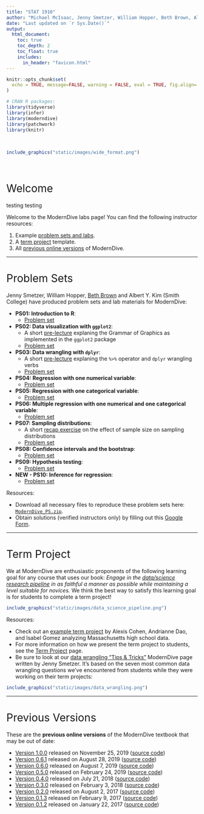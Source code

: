 ```yaml
---
title: "STAT 1910"
author: "Michael McIsaac, Jenny Smetzer, William Hopper, Beth Brown, Albert Y. Kim, and Chester Ismay"
date: "Last updated on `r Sys.Date()`"
output:
  html_document:
    toc: true
    toc_depth: 2
    toc_float: true
    includes:
      in_header: "favicon.html" 
---
```


<style>
h1{font-weight: 400;}
</style>

```r
knitr::opts_chunk$set(
  echo = TRUE, message=FALSE, warning = FALSE, eval = TRUE, fig.align='center'
)

# CRAN R packages:
library(tidyverse)
library(infer)
library(moderndive)
library(patchwork)
library(knitr)
```

<!--
{target="_blank"}
-->



</br>
```r
include_graphics("static/images/wide_format.png")
```
</br>



# Welcome

testing testing



Welcome to the ModernDive labs page! You can find the following instructor resources:

1. Example [problem sets and labs](#problem-sets).
1. A [term project](#term-project-template) template.
1. All [previous online versions](#previous-versions) of ModernDive.




***



# Problem Sets {#problem-sets}

Jenny Smetzer, William Hopper, [Beth Brown](https://www.gcc.mass.edu/math/faculty/){target="_blank"} and Albert Y. Kim (Smith College) have produced problem sets and lab materials for ModernDive:

* **PS01: Introduction to R**:
    + [Problem set](static/PS/PS01_intro_to_R_RStudio.html){target="_blank"}
* **PS02: Data visualization with `ggplot2`**:
    + A short [pre-lecture](static/PS/PS02_pre_lecture.pdf){target="_blank"} explaning the Grammar of Graphics as implemented in the `ggplot2` package
    + [Problem set](static/PS/PS02_data_viz.html){target="_blank"}
* **PS03: Data wrangling with `dplyr`**:
    + A short [pre-lecture](static/PS/PS03_pre_lecture.pdf){target="_blank"} explaning the `%>%` operator and `dplyr` wrangling verbs  
    + [Problem set](static/PS/PS03_data_wrangling.html){target="_blank"}
* **PS04: Regression with one numerical variable**:
    + [Problem set](static/PS/PS04_reg_one_num_x.html){target="_blank"}
* **PS05: Regression with one categorical variable**:
    + [Problem set](static/PS/PS05_reg_one_cat_x.html){target="_blank"}
* **PS06: Multiple regression with one numerical and one categorical variable**:
    +  [Problem set](static/PS/PS06_multiple_reg.html){target="_blank"}
* **PS07: Sampling distributions**:
    + A short [recap exercise](static/PS/PS07_pre_lecture.html){target="_blank"} on the effect of sample size on sampling distributions
    + [Problem set](static/PS/PS07_sampling_dist.html){target="_blank"}
* **PS08: Confidence intervals and the bootstrap**:
    + [Problem set](static/PS/PS08_CI_bootstrap.html){target="_blank"}
* **PS09: Hypothesis testing**:
    + [Problem set](static/PS/PS09_hypothesis_testing.html){target="_blank"}
* **NEW - PS10: Inference for regression**: 
    + [Problem set](static/PS/PS10_inference_for_regression.html){target="_blank"}


Resources:

* Download all necessary files to reproduce these problem sets here: <a href="static/PS/ModernDive_PS.zip" download>`ModernDive_PS.zip`</a>.
* Obtain solutions (verified instructors only) by filling out this [Google Form](https://docs.google.com/forms/d/e/1FAIpQLSf68Je_Q3ggRJ-74UtL0xG5-IuuKkSTIpEQZWro-8QbO7nmdA/viewform){target="_blank"}.



***



# Term Project {#term-project-template}

We at ModernDive are enthusiastic proponents of the following learning goal for
any course that uses our book: *Engage in the [data/science research
pipeline](https://r4ds.had.co.nz/introduction.html){target="_blank"} in as
faithful a manner as possible while maintaining a level suitable for novices.*
We think the best way to satisfy this learning goal is for students to complete
a term project!

```r
include_graphics("static/images/data_science_pipeline.png")
```

Resources:

* Check out an [example term project](static/term_project/resubmission_example.html){target="_blank"} by Alexis Cohen, Andrianne Dao, and Isabel Gomez analyzing Massachusetts high school data.
* For more information on how we present the term project to students, see the [Term Project](term_project.html) page.
* Be sure to look at our [data wrangling "Tips & Tricks"](https://moderndive.com/C-appendixC.html#data-wrangling){target="_blank"} ModernDive page written by Jenny Smetzer. It's based on the seven most common data wrangling questions we've encountered from students while they were working on their term projects:

```r
include_graphics("static/images/data_wrangling.png")
```



***



# Previous Versions {#previous-versions}

These are the **previous online versions** of the ModernDive textbook that may be out of date:

* [Version 1.0.0](static/previous_versions/v1.0.0/index.html){target="_blank"} released on November 25, 2019 ([source code](https://github.com/moderndive/ModernDive_book/releases/tag/v1.0.0){target="_blank"})
* [Version 0.6.1](static//previous_versions/v0.6.1/index.html){target="_blank"} released on August 28, 2019 ([source code](https://github.com/moderndive/ModernDive_book/releases/tag/v0.6.1){target="_blank"})
* [Version 0.6.0](static/previous_versions/v0.6.0/index.html){target="_blank"} released on August 7, 2019 ([source code](https://github.com/moderndive/moderndive_book/releases/tag/v0.6.0){target="_blank"})
* [Version 0.5.0](static/previous_versions/v0.5.0/index.html){target="_blank"} released on February 24, 2019 ([source code](https://github.com/moderndive/moderndive_book/releases/tag/v0.5.0){target="_blank"})
* [Version 0.4.0](static/previous_versions/v0.4.0/index.html){target="_blank"} released on July 21, 2018 ([source code](https://github.com/moderndive/moderndive_book/releases/tag/v0.4.0){target="_blank"})
* [Version 0.3.0](static/previous_versions/v0.3.0/index.html){target="_blank"} released on February 3, 2018 ([source code](https://github.com/moderndive/moderndive_book/releases/tag/v0.3.0){target="_blank"})
* [Version 0.2.0](static/previous_versions/v0.2.0/index.html){target="_blank"} released on August 2, 2017 ([source code](https://github.com/moderndive/moderndive_book/releases/tag/v0.2.0){target="_blank"})
* [Version 0.1.3](static/previous_versions/v0.1.3/index.html){target="_blank"} released on February 9, 2017 ([source code](https://github.com/moderndive/moderndive_book/releases/tag/v0.1.3){target="_blank"})
* [Version 0.1.2](static/previous_versions/v0.1.2/index.html){target="_blank"} released on January 22, 2017 ([source code](https://github.com/moderndive/moderndive_book/releases/tag/v0.1.2){target="_blank"})

    